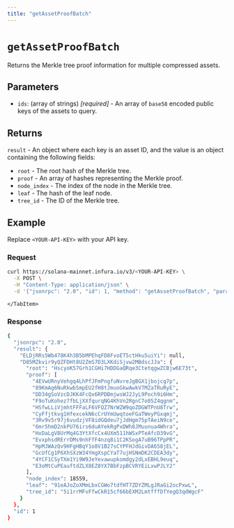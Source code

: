 ```yaml
---
title: "getAssetProofBatch"
---
```



# `getAssetProofBatch`

Returns the Merkle tree proof information for multiple compressed assets. <CreditCost network="solana" method="getAssetProofBatch" />

## Parameters

- `ids`: (array of strings)  _[required]_ - An array of `base58` encoded public keys of the assets to query.

## Returns

`result` - An object where each key is an asset ID, and the value is an object containing the following fields:

- `root` - The root hash of the Merkle tree.
- `proof` - An array of hashes representing the Merkle proof.
- `node_index` - The index of the node in the Merkle tree.
- `leaf` - The hash of the leaf node.
- `tree_id` - The ID of the Merkle tree.

## Example

Replace `<YOUR-API-KEY>` with your API key.

### Request

<Tabs>
  <TabItem value="curl">

  ```bash
  curl https://solana-mainnet.infura.io/v3/<YOUR-API-KEY> \
    -X POST \
    -H "Content-Type: application/json" \
    -d '{"jsonrpc": "2.0", "id": 1, "method": "getAssetProofBatch", "params": [["D85MZkvir9yQZFDHt8U2ZmS7D3LXKdiSjvw2MBdscJJa", "ELDjRRs5Wb478K4h3B5bMPEhqFD8FvoET5ctHku5uiYi"]]}'
  ```

    </TabItem>
</Tabs>

### Response

<Tabs>
  <TabItem value="JSON">

  ```bash
  {
    "jsonrpc": "2.0",
    "result": {
      "ELDjRRs5Wb478K4h3B5bMPEhqFD8FvoET5ctHku5uiYi": null,
      "D85MZkvir9yQZFDHt8U2ZmS7D3LXKdiSjvw2MBdscJJa": {
        "root": "HscyoK57Grh1CGHi7HDDGaQRqe3CtetqgwZCBjw6E73t",
        "proof": [
          "4EVwURnyVehgq4LhPfJFmPngfuNvreJgBGX1jbojcg7p",
          "89KmAg6NuRkwbSmpEU2fH8tJmuoGkwAwkV7MZaTRuRyE",
          "DD34gSoVzcDJKK4FcQx6RPDBmjwsWJ2JyL9Poch9i6Hm",
          "F9oTuKohez7fbLjXXfqurqNG4KhVn2RgnC7o85Z4qgnm",
          "HSfwLLiVjmhtFFFaLF6VFQZ7NrWZW9qoZDGWTPnU8Trw",
          "CyFfjtkvg1HfexcekN6cCrUYmUwqtoeFGaTWeyPGxqmj",
          "3Rv9v5r97j6vudzjVF8idGQdeu7jJdHgm75pTAeiN9ce",
          "6mr5hmD2nkPU76irs6duAYekRgPxDWh8JMuunua4Whra",
          "HxDaLgV8UrMq4G3YtXfcCx4UXm511hWSxPTeAfcD39vG",
          "EvxphsdRErrDMs9nhFfF4nzq8i1C2KSogA7uB96TPpPR",
          "HpMJWAzQv9HFgHBqY1o8V1B27sCYPFHJdGivDA658jEL",
          "GcUfCg1P6XhSXzW34YmgXspCYaT7ujHSNmDK2CDEA3dy",
          "4YCF1CSyTXm1Yi9W9JeYevawupkomdgy2dLxEBHL9euq",
          "E3oMtCuPEauftdZLX8EZ8YX7BbFzpBCVRYEiLxwPJLY2"
        ],
        "node_index": 18559,
        "leaf": "91eAJoZoXMmLbxCGWo7tdfHT7ZDYZMLgJRaGi2ocPxwL",
        "tree_id": "5i1rrMFvFfwCkR15cf66bEXM2LmtfffDfYegQ3qdWgcF"
      }
    },
    "id": 1
  }
  ```

  </TabItem>
</Tabs>